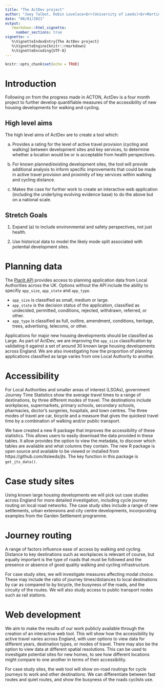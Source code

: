 ```yaml
---
title: "The ActDev project"
author: "Joey Talbot, Robin Lovelace<br>(University of Leeds)<br>Martin Lucas-Smith, Simon Nuttall<br>(CycleStreets)<br>Andrew Speakman (PlanIt)<br>Patrick Johansson"
date: "08/01/2021"
output:
   rmarkdown::html_vignette:
     number_sections: true
vignette: >
   %\VignetteIndexEntry{The ActDev project}
   %\VignetteEngine{knitr::rmarkdown}
   %\VignetteEncoding{UTF-8}
---
```


```r
knitr::opts_chunk$set(echo = TRUE)
```

# Introduction

Following on from the progress made in ACTON, ActDev is a four month project to further develop quantifiable measures of the accessibility of new housing developments for walking and cycling.

## High level aims

The high level aims of ActDev are to create a tool which:

a) Provides a rating for the level of active travel provision (cycling and walking) between development sites and key services, to determine whether a location would be or is acceptable from health perspectives.

b) For known planned/existing development sites, the tool will provide additional analysis to inform specific improvements that could be made in active travel provision and proximity of key services within walking and cycling distance.

c) Makes the case for further work to create an interactive web application (including the underlying evolving evidence base) to do the above but on a national scale.

## Stretch Goals

(1) Expand (a) to include environmental and safety perspectives, not just health.

(2) Use historical data to model the likely mode split associated with potential development sites.

# Planning data

The [PlanIt API](https://www.planit.org.uk/) provides access to planning application data from Local Authorities across the UK. 
Options without the API include the ability to specifiy `app_size`, `app_state` and `app_type`. 

- `app_size` is classified as small, medium or large. 
- `app_state` is the decision status of the application, classified as undecided, permitted, conditions, rejected, withdrawn, referred, or other.
- `app_type` is classified as full, outline, amendment, conditions, heritage, trees, advertising, telecoms, or other.

Applications for major new housing developments should be classified as Large. 
As part of ActDev, we are improving the `app_size` classification by validating it against a set of around 30 known large housing developments across England. 
We are also investigating how the proportion of planning applications classified as large varies from one Local Authority to another.

# Accessibility

For Local Authorities and smaller areas of interest (LSOAs), government Journey Time Statistics show the average travel times to a range of destinations, by three different modes of travel. 
The destinations include workplaces, supermarkets, primary schools, secondary schools, pharmacies, doctor's surgeries, hospitals, and town centres. 
The three modes of travel are car, bicycle and a measure that gives the quickest travel time by a combination of walking and/or public transport.

We have created a new R package that improves the accessibility of these statistics. 
This allows users to easily download the data provided in these tables. 
It allow provides the option to view the metadata, to discover which tables are available and what columns they contain. 
The new R package is open source and available to be viewed or installed from https://github.com/itsleeds/jts. 
The key function in this package is `get_jts_data()`.

# Case study sites

Using known large housing developments we will pick out case studies across England for more detailed investigation, including cycle journey routing on local road networks. 
The case study sites include a range of new settlements, urban extensions and city centre developments, incorporating examples from the Garden Settlement programme. 

# Journey routing

A range of factors influence ease of access by walking and cycling. 
Distance to key destinations such as workplaces is relevant of course, but equally important is the type of roads that must be followed and the presence or absence of good quality walking and cycling infrastructure.

For case study sites, we will investigate measures affecting modal choice. 
These may include the ratio of journey times/distances to local destinations by car as compared to by bicycle, the busyness of the roads, and the circuity of the routes. 
We will also study access to public transport nodes such as rail stations.

# Web development

We aim to make the results of our work publicly available through the creation of an interactive web tool. 
This will show how the accessibility by active travel varies across England, with user options to view data for different years, destination types, or modes of travel. 
There may also be the option to view data at different spatial resolutions. 
This can be used to investigate potential sites for new homes, to see how different locations might compare to one another in terms of their accessibility.

For case study sites, the web tool will show on-road routings for cycle journeys to work and other destinations. 
We can differentiate between fast routes and quiet routes, and show the busyness of the roads cyclists use.

